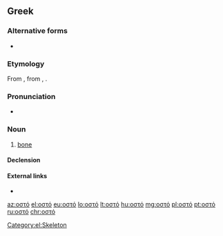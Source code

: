 ==Greek==

===Alternative forms===
* {{katharevousa}} {{l|el|οστούν|g=n}}

===Etymology===
From {{etyl|grc|el}} {{term|ὀστέον|lang=grc}}, from {{etyl|ine-pro|el}} {{m|ine-pro|*h₃estH-}}, {{m|ine-pro|*h₃ost-}}.

===Pronunciation===
* {{IPA|[o̞ˈsto̞]|lang=el}}

===Noun===
{{el-noun|n|οστά}}

# {{context|anatomy|lang=el}} [[bone]] {{qualifier|part of skeleton}}

====Declension====
{{el-nN-ο-α-1|οστ}}

====External links====
* {{pedialite|lang=el}}

[[Category:el:Skeleton]]

[[az:οστό]]
[[el:οστό]]
[[eu:οστό]]
[[lo:οστό]]
[[lt:οστό]]
[[hu:οστό]]
[[mg:οστό]]
[[pl:οστό]]
[[pt:οστό]]
[[ru:οστό]]
[[chr:οστό]]